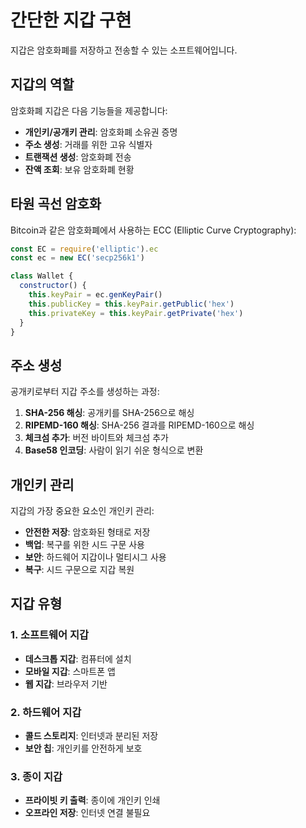 # 간단한 지갑 구현

지갑은 암호화폐를 저장하고 전송할 수 있는 소프트웨어입니다.

## 지갑의 역할

암호화폐 지갑은 다음 기능들을 제공합니다:

- **개인키/공개키 관리**: 암호화폐 소유권 증명
- **주소 생성**: 거래를 위한 고유 식별자
- **트랜잭션 생성**: 암호화폐 전송
- **잔액 조회**: 보유 암호화폐 현황

## 타원 곡선 암호화

Bitcoin과 같은 암호화폐에서 사용하는 ECC (Elliptic Curve Cryptography):

```javascript
const EC = require('elliptic').ec
const ec = new EC('secp256k1')

class Wallet {
  constructor() {
    this.keyPair = ec.genKeyPair()
    this.publicKey = this.keyPair.getPublic('hex')
    this.privateKey = this.keyPair.getPrivate('hex')
  }
}
```

## 주소 생성

공개키로부터 지갑 주소를 생성하는 과정:

1. **SHA-256 해싱**: 공개키를 SHA-256으로 해싱
2. **RIPEMD-160 해싱**: SHA-256 결과를 RIPEMD-160으로 해싱
3. **체크섬 추가**: 버전 바이트와 체크섬 추가
4. **Base58 인코딩**: 사람이 읽기 쉬운 형식으로 변환

## 개인키 관리

지갑의 가장 중요한 요소인 개인키 관리:

- **안전한 저장**: 암호화된 형태로 저장
- **백업**: 복구를 위한 시드 구문 사용
- **보안**: 하드웨어 지갑이나 멀티시그 사용
- **복구**: 시드 구문으로 지갑 복원

## 지갑 유형

### 1. 소프트웨어 지갑

- **데스크톱 지갑**: 컴퓨터에 설치
- **모바일 지갑**: 스마트폰 앱
- **웹 지갑**: 브라우저 기반

### 2. 하드웨어 지갑

- **콜드 스토리지**: 인터넷과 분리된 저장
- **보안 칩**: 개인키를 안전하게 보호

### 3. 종이 지갑

- **프라이빗 키 출력**: 종이에 개인키 인쇄
- **오프라인 저장**: 인터넷 연결 불필요
